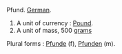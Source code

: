 Pfund. [[German]].

# A unit of currency : [[Pound]].
# A unit of mass, 500 [[gram]]s

Plural forms : [[Pfunde]] (f), [[Pfunden]] (m).
